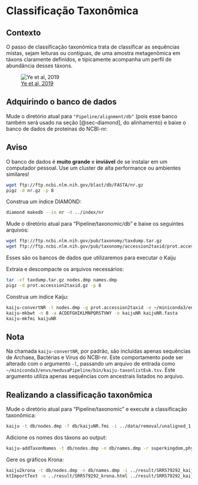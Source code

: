 # Classificação Taxonômica

## Contexto

O passo de classificação taxonômica trata de classificar as sequências mistas, sejam leituras ou contíguas, de uma amostra metagenômica em táxons claramente definidos,
e tipicamente acompanha um perfil de abundância desses táxons.

![[Ye et al, 2019](https://doi.org/10.1016/j.cell.2019.07.010)](images/sabeti_2019.jpg)

## Adquirindo o banco de dados {#sec-bdalign}

Mude o diretório atual para `"Pipeline/alignment/db"` (pois esse banco também será usado na seção [@sec-diamond], do alinhamento) e baixe o banco de dados de proteínas do NCBI-nr:

::: callout-warning
## Aviso

O banco de dados é **muito grande** e **inviável** de se instalar em um computador pessoal.
Use um cluster de alta performance ou ambientes similares!
:::

```bash
wget ftp://ftp.ncbi.nlm.nih.gov/blast/db/FASTA/nr.gz
pigz -d nr.gz -p 8
```

Construa um índice DIAMOND:

```bash
diamond makedb --in nr -d ../index/nr
```

Mude o diretório atual para "Pipeline/taxonomic/db" e baixe os seguintes arquivos:

```bash
wget ftp://ftp.ncbi.nlm.nih.gov/pub/taxonomy/taxdump.tar.gz
wget ftp://ftp.ncbi.nlm.nih.gov/pub/taxonomy/accession2taxid/prot.accession2taxid.gz
```

Esses são os bancos de dados que utilizaremos para executar o Kaiju

Extraia e descompacte os arquivos necessários:
```bash
tar -xf taxdump.tar.gz nodes.dmp names.dmp
pigz -d prot.accession2taxid.gz -p 8
```

Construa um índice Kaiju:
```bash
kaiju-convertNR -t nodes.dmp -g prot.accession2taxid -e ~/miniconda3/envs/medusaPipeline/bin/kaiju-excluded-accessions.txt -a -o kaijuNR.fasta -i ../../alignment/db/nr
kaiju-mkbwt -n 8 -a ACDEFGHIKLMNPQRSTVWY -o kaijuNR kaijuNR.fasta
kaiju-mkfmi kaijuNR
```

::: callout-note
## Nota

Na chamada `kaiju-convertNR`, por padrão, são incluídas apenas sequências de Archaea, Bactérias e Vírus do NCBI-nr. Este comportamento pode ser alterado com o argumento `-l`, passando um arquivo de entrada como `~/miniconda3/envs/medusaPipeline/bin/kaiju-taxonlistEuk.tsv`. Este argumento utiliza apenas sequências com ancestrais listados no arquivo.
:::

## Realizando a classificação taxonômica

Mude o diretório atual para "Pipeline/taxonomic" e execute a classificação taxonômica:
```bash
kaiju -t db/nodes.dmp -f db/kaijuNR.fmi -i ../data/removal/unaligned_1.fastq -j ../data/removal/unaligned_2.fastq -o ../result/SRR579292_kaiju.out -z 8
```

Adicione os nomes dos táxons ao output:
```bash
kaiju-addTaxonNames -t db/nodes.dmp -n db/names.dmp -r superkingdom,phylum,class,order,family,genus,species -i ../result/SRR579292_kaiju.out -o ../result/SRR579292_kaiju.names
```

Gere os gráficos Krona:
```bash
kaiju2krona -t db/nodes.dmp -n db/names.dmp -i ../result/SRR579292_kaiju.out -o ../result/SRR579292_kaiju2krona.out
ktImportText -o ../result/SRR579292_krona.html ../result/SRR579292_kaiju2krona.out
```
